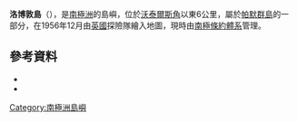 {{coord|64|5|S|61|35|W|source:GNIS|display=title}}

'''洛博敦島'''（{{lang-en|Lobodon Island}}），是[[南極洲|南極洲]]的島嶼，位於[[沃泰爾斯角|沃泰爾斯角]]以東6公里，屬於[[帕默群島|帕默群島]]的一部分，在1956年12月由[[英國|英國]]探險隊繪入地圖，現時由[[南極條約體系|南極條約體系]]管理。

==參考資料==
*{{cite gnis | type = antarid | id = 8949| name = Lobodon Island | accessdate = 2013-06-27}}
*{{usgs-gazetteer|id=8949}}

{{Antarctica-geo-stub}}
[[Category:南極洲島嶼|Category:南極洲島嶼]]